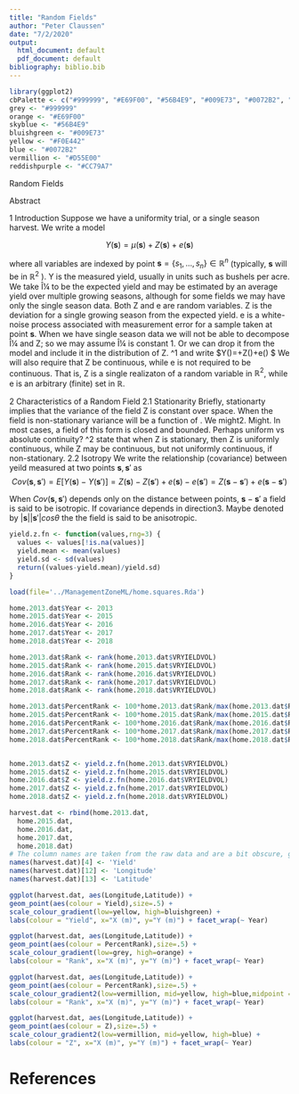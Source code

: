 ```yaml
---
title: "Random Fields"
author: "Peter Claussen"
date: "7/2/2020"
output:
  html_document: default
  pdf_document: default
bibliography: biblio.bib
---
```


```r
library(ggplot2)
cbPalette <- c("#999999", "#E69F00", "#56B4E9", "#009E73", "#0072B2", "#D55E00", "#F0E442","#CC79A7","#000000","#734f80", "#2b5a74", "#004f39", "#787221", "#003959", "#6aaf00", "#663cd3")
grey <- "#999999"
orange <- "#E69F00"
skyblue <- "#56B4E9"
bluishgreen <- "#009E73"
yellow <- "#F0E442"
blue <- "#0072B2"
vermillion <- "#D55E00"
reddishpurple <- "#CC79A7"
```

Random Fields


Abstract 

1 Introduction 
Suppose we have a uniformity trial, or a single season harvest. We write a model

$$
Y(\mathbf{s})=\mu(\mathbf{s})+Z(\mathbf{s})+e(\mathbf{s}) 
$$


where all variables are indexed by point $\mathbf{s}=\left\{s_1,\dots ,s_n\right\} \in \mathbb{R}^n$ (typically, $\mathbf{s}$ will be in $\mathbb{R}^2$ ). Y is the measured yield, usually in units such as bushels per acre. We take Î¼ to be the expected yield and may be estimated by an average yield over multiple growing seasons, although for some fields we may have only the single season data. 
Both Z and e are random variables. Z is the deviation for a single growing season from the expected yield. e is a white-noise process associated with measurement error for a sample taken at point $\mathbf{s}$.
When we have single season data we will not be able to decompose Î¼ and Z; so we may assume Î¼ is constant
1. Or we can drop it from the model and include it in the distribution of Z.  ^1 and write
$Y(\mathbf{s})=\mu+Z(\mathbf{s})+e(\mathbf{s}) $
We will also require that Z be continuous, while e is not required to be continuous. That is, Z is a single realizaton of a random variable in $\mathbb{R}^2$, while e is an arbitrary (finite) set in $\mathbb{R}$.

2 Characteristics of a Random Field 
2.1 Stationarity 
Briefly, stationarty implies that the variance of the field Z is constant over space. When the field is non-stationary variance will be a function of \mathbf{s}. We might2. Might. In most cases, a field of this form is closed and bounded. Perhaps uniform vs absolute continuity?  ^2 state that when Z is stationary, then Z is uniformly continuous, while Z may be continuous, but not uniformly continuous, if non-stationary.
2.2 Isotropy 
We write the relationship (covariance) between yeild measured at two points $\mathbf{s},\mathbf{s}'$ as
$$
Cov(\mathbf{s},\mathbf{s}')=E[Y(\mathbf{s})-Y(\mathbf{s}')]=Z(\mathbf{s})-Z(\mathbf{s}')+e(\mathbf{s})-e(\mathbf{s}')=Z(\mathbf{s}-\mathbf{s}')+e(\mathbf{s}-\mathbf{s}') 
$$

When $Cov(\mathbf{s},\mathbf{s}')$ depends only on the distance between points, $\mathbf{s}-\mathbf{s}'$ a field is said to be isotropic. If covariance depends in direction3. Maybe denoted by $|\mathbf{s}| |\mathbf{s}'|cos\theta$ the the field is said to be anisotropic.

```r
yield.z.fn <- function(values,rng=3) {
  values <- values[!is.na(values)]
  yield.mean <- mean(values)
  yield.sd <- sd(values)
  return((values-yield.mean)/yield.sd)
}

load(file='../ManagementZoneML/home.squares.Rda')

home.2013.dat$Year <- 2013
home.2015.dat$Year <- 2015
home.2016.dat$Year <- 2016
home.2017.dat$Year <- 2017
home.2018.dat$Year <- 2018

home.2013.dat$Rank <- rank(home.2013.dat$VRYIELDVOL)
home.2015.dat$Rank <- rank(home.2015.dat$VRYIELDVOL)
home.2016.dat$Rank <- rank(home.2016.dat$VRYIELDVOL)
home.2017.dat$Rank <- rank(home.2017.dat$VRYIELDVOL)
home.2018.dat$Rank <- rank(home.2018.dat$VRYIELDVOL)

home.2013.dat$PercentRank <- 100*home.2013.dat$Rank/max(home.2013.dat$Rank)
home.2015.dat$PercentRank <- 100*home.2015.dat$Rank/max(home.2015.dat$Rank)
home.2016.dat$PercentRank <- 100*home.2016.dat$Rank/max(home.2016.dat$Rank)
home.2017.dat$PercentRank <- 100*home.2017.dat$Rank/max(home.2017.dat$Rank)
home.2018.dat$PercentRank <- 100*home.2018.dat$Rank/max(home.2018.dat$Rank)


home.2013.dat$Z <- yield.z.fn(home.2013.dat$VRYIELDVOL)
home.2015.dat$Z <- yield.z.fn(home.2015.dat$VRYIELDVOL)
home.2016.dat$Z <- yield.z.fn(home.2016.dat$VRYIELDVOL)
home.2017.dat$Z <- yield.z.fn(home.2017.dat$VRYIELDVOL)
home.2018.dat$Z <- yield.z.fn(home.2018.dat$VRYIELDVOL)

harvest.dat <- rbind(home.2013.dat,
  home.2015.dat,
  home.2016.dat,
  home.2017.dat,
  home.2018.dat)
# The column names are taken from the raw data and are a bit obscure, give them more meaningful names.
names(harvest.dat)[4] <- 'Yield'
names(harvest.dat)[12] <- 'Longitude'
names(harvest.dat)[13] <- 'Latitude'
```

```r
ggplot(harvest.dat, aes(Longitude,Latitude)) + 
geom_point(aes(colour = Yield),size=.5) + 
scale_colour_gradient(low=yellow, high=bluishgreen) +
labs(colour = "Yield", x="X (m)", y="Y (m)") + facet_wrap(~ Year)
```

```r
ggplot(harvest.dat, aes(Longitude,Latitude)) + 
geom_point(aes(colour = PercentRank),size=.5) + 
scale_colour_gradient(low=grey, high=orange) +
labs(colour = "Rank", x="X (m)", y="Y (m)") + facet_wrap(~ Year)
```

```r
ggplot(harvest.dat, aes(Longitude,Latitude)) + 
geom_point(aes(colour = PercentRank),size=.5) + 
scale_colour_gradient2(low=vermillion, mid=yellow, high=blue,midpoint = 50) +
labs(colour = "Rank", x="X (m)", y="Y (m)") + facet_wrap(~ Year)
```


```r
ggplot(harvest.dat, aes(Longitude,Latitude)) + 
geom_point(aes(colour = Z),size=.5) + 
scale_colour_gradient2(low=vermillion, mid=yellow, high=blue) +
labs(colour = "Z", x="X (m)", y="Y (m)") + facet_wrap(~ Year)
```


# References

